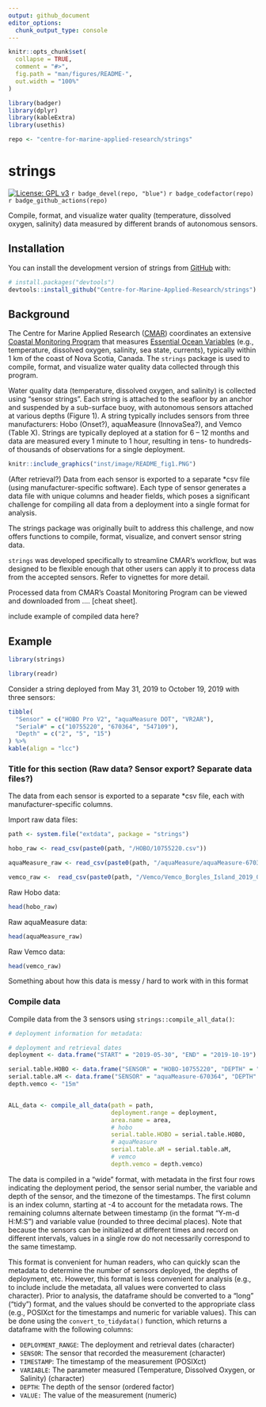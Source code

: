 ```yaml
---
output: github_document
editor_options: 
  chunk_output_type: console
---
```


<!-- README.md is generated from README.Rmd. Please edit that file -->

```r
knitr::opts_chunk$set(
  collapse = TRUE,
  comment = "#>",
  fig.path = "man/figures/README-",
  out.width = "100%"
)

library(badger)
library(dplyr)
library(kableExtra)
library(usethis)

repo <- "centre-for-marine-applied-research/strings"

```

# strings

<!-- badges: start -->

[![License: GPL v3](https://img.shields.io/badge/License-GPLv3-blue.svg)](https://www.gnu.org/licenses/gpl-3.0) `r badge_devel(repo, "blue")` `r badge_codefactor(repo)` `r badge_github_actions(repo)`

<!-- badges: end -->

Compile, format, and visualize water quality (temperature, dissolved oxygen, salinity) data measured by different brands of autonomous sensors. 

## Installation

You can install the development version of strings from [GitHub](https://github.com/) with:

``` r
# install.packages("devtools")
devtools::install_github("Centre-for-Marine-Applied-Research/strings")
```

## Background

The Centre for Marine Applied Research ([CMAR](https://cmar.ca/)) coordinates an extensive [Coastal Monitoring Program](https://cmar.ca/2020/07/14/coastal-monitoring-program/) that measures [Essential Ocean Variables](https://www.goosocean.org/index.php?option=com_content&view=article&id=14&Itemid=114) (e.g., temperature, dissolved oxygen, salinity, sea state, currents), typically within 1 km of the coast of Nova Scotia, Canada. The `strings` package is used to compile, format, and visualize water quality data collected through this program.


Water quality data (temperature, dissolved oxygen, and salinity) is collected using “sensor strings”. Each string is attached to the seafloor by an anchor and suspended by a sub-surface buoy, with autonomous sensors attached at various depths (Figure 1). A string typically includes sensors from three manufacturers: Hobo (Onset?), aquaMeasure (InnovaSea?), and Vemco (Table X). Strings are typically deployed at a station for 6 – 12 months and data are measured every 1 minute to 1 hour, resulting in tens- to hundreds- of thousands of observations for a single deployment. 


```r

knitr::include_graphics("inst/image/README_fig1.PNG")

```


(After retrieval?) Data from each sensor is exported to a separate *csv file (using manufacturer-specific software). Each type of sensor generates a data file with unique columns and header fields, which poses a significant challenge for compiling all data from a deployment into a single format for analysis.

The strings package was originally built to address this challenge, and now offers functions to compile, format, visualize, and convert sensor string data.

`strings` was developed specifically to streamline CMAR’s workflow, but was designed to be flexible enough that other users can apply it to process data from the accepted sensors. Refer to vignettes for more detail.

Processed data from CMAR’s Coastal Monitoring Program can be viewed and downloaded from …. [cheat sheet].


include example of compiled data here?


## Example 

```r
library(strings)

library(readr)
```

Consider a string deployed from May 31, 2019 to October 19, 2019 with three sensors:

```r

tibble(
  "Sensor" = c("HOBO Pro V2", "aquaMeasure DOT", "VR2AR"),
  "Serial#" = c("10755220", "670364", "547109"),
  "Depth" = c("2", "5", "15")
) %>% 
kable(align = "lcc")

```

### Title for this section (Raw data? Sensor export? Separate data files?)

The data from each sensor is exported to a separate *csv file, each with manufacturer-specific columns.

Import raw data files:
```r
path <- system.file("extdata", package = "strings")

hobo_raw <- read_csv(paste0(path, "/HOBO/10755220.csv"))

aquaMeasure_raw <- read_csv(paste0(path, "/aquaMeasure/aquaMeasure-670364_2019-10-19_UTC.csv"))

vemco_raw <-  read_csv(paste0(path, "/Vemco/Vemco_Borgles_Island_2019_05_30.csv"))

```

Raw Hobo data:
```r
head(hobo_raw)
```

Raw aquaMeasure data:
```r
head(aquaMeasure_raw)
```

Raw Vemco data:
```r
head(vemco_raw)
```


Something about how this data is messy / hard to work with in this format

### Compile data 

Compile data from the 3 sensors using `strings::compile_all_data()`:

```r

# deployment information for metadata:

# deployment and retrieval dates
deployment <- data.frame("START" = "2019-05-30", "END" = "2019-10-19")

serial.table.HOBO <- data.frame("SENSOR" = "HOBO-10755220", "DEPTH" = "2m")
serial.table.aM <- data.frame("SENSOR" = "aquaMeasure-670364", "DEPTH" = "5m")
depth.vemco <- "15m"


ALL_data <- compile_all_data(path = path,
                             deployment.range = deployment,
                             area.name = area,
                             # hobo
                             serial.table.HOBO = serial.table.HOBO,
                             # aquaMeasure
                             serial.table.aM = serial.table.aM,
                             # vemco
                             depth.vemco = depth.vemco)


```



The data is compiled in a "wide" format, with metadata in the first four rows indicating the deployment period, the sensor serial number, the variable and depth of the sensor, and the timezone of the timestamps. The first column is an index column, starting at -4 to account for the metadata rows. The remaining columns alternate between timestamp (in the format "Y-m-d H:M:S") and variable value (rounded to three decimal places). Note that because the sensors can be initialized at different times and record on different intervals, values in a single row do not necessarily correspond to the same timestamp. 













This format is convenient for human readers, who can quickly scan the metadata to determine the number of sensors deployed, the depths of deployment, etc. However, this format is less convenient for analysis (e.g., to include include the metadata, all values were converted to class character). Prior to analysis, the dataframe should be converted to a "long" ("tidy") format, and the values should be converted to the appropriate class (e.g., POSIXct for the timestamps and numeric for variable values). This can be done using the `convert_to_tidydata()` function, which returns a dataframe with the following columns:

* `DEPLOYMENT_RANGE`: The deployment and retrieval dates (character)
* `SENSOR`: The sensor that recorded the measurement (character)
* `TIMESTAMP`: The timestamp of the measurement (POSIXct)
* `VARIABLE`: The parameter measured (Temperature, Dissolved Oxygen, or Salinity) (character)
* `DEPTH`: The depth of the sensor (ordered factor)
* `VALUE:` The value of the measurement (numeric)
























